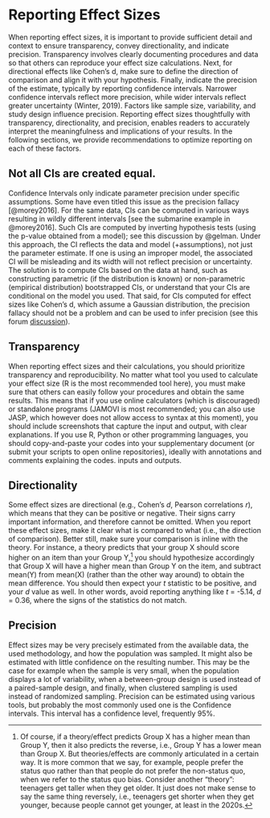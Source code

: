 # Reporting Effect Sizes

When reporting effect sizes, it is important to provide sufficient detail and context to ensure transparency, convey directionality, and indicate precision. Transparency involves clearly documenting procedures and data so that others can reproduce your effect size calculations. Next, for directional effects like Cohen's d, make sure to define the direction of comparison and align it with your hypothesis. Finally, indicate the precision of the estimate, typically by reporting confidence intervals. Narrower confidence intervals reflect more precision, while wider intervals reflect greater uncertainty (Winter, 2019). Factors like sample size, variability, and study design influence precision. Reporting effect sizes thoughtfully with transparency, directionality, and precision, enables readers to accurately interpret the meaningfulness and implications of your results. In the following sections, we provide recommendations to optimize reporting on each of these factors.

::: callout-note
## Not all CIs are created equal.

Confidence Intervals only indicate parameter precision under specific assumptions. Some have even titled this issue as the precision fallacy [@morey2016]. For the same data, CIs can be computed in various ways resulting in wildly different intervals [see the submarine example in @morey2016]. Such CIs are computed by inverting hypothesis tests (using the p-value obtained from a model); see this discussion by @gelman. Under this approach, the CI reflects the data and model (+assumptions), not just the parameter estimate. If one is using an improper model, the associated CI will be misleading and its width will not reflect precision or uncertainty. The solution is to compute CIs based on the data at hand, such as constructing parametric (if the distribution is known) or non-parametric (empirical distribution) bootstrapped CIs, or understand that your CIs are conditional on the model you used. That said, for CIs computed for effect sizes like Cohen's d, which assume a Gaussian distribution, the precision fallacy should not be a problem and can be used to infer precision (see this forum [discussion](https://stats.stackexchange.com/questions/204530/what-do-confidence-intervals-say-about-precision-if-anything)).
:::

## Transparency

When reporting effect sizes and their calculations, you should prioritize transparency and reproducibility. No matter what tool you used to calculate your effect size (R is the most recommended tool here), you must make sure that others can easily follow your procedures and obtain the same results. This means that if you use online calculators (which is discouraged) or standalone programs (JAMOVI is most recommended; you can also use JASP, which however does not allow access to syntax at this moment), you should include screenshots that capture the input and output, with clear explanations. If you use R, Python or other programming languages, you should copy-and-paste your codes into your supplementary document (or submit your scripts to open online repositories), ideally with annotations and comments explaining the codes. inputs and outputs.

## Directionality

Some effect sizes are directional (e.g., Cohen's $d$, Pearson correlations $r$), which means that they can be positive or negative. Their signs carry important information, and therefore cannot be omitted. When you report these effect sizes, make it clear what is compared to what (i.e., the direction of comparison). Better still, make sure your comparison is inline with the theory. For instance, a theory predicts that your group X should score higher on an item than your Group Y,[^reporting-effect-sizes-1] you should hypothesize accordingly that Group X will have a higher mean than Group Y on the item, and subtract mean(Y) from mean(X) (rather than the other way around) to obtain the mean difference. You should then expect your $t$ statistic to be positive, and your $d$ value as well. In other words, avoid reporting anything like $t$ = -5.14, $d$ = 0.36, where the signs of the statistics do not match.

[^reporting-effect-sizes-1]: Of course, if a theory/effect predicts Group X has a higher mean than Group Y, then it also predicts the reverse, i.e., Group Y has a lower mean than Group X. But theories/effects are commonly articulated in a certain way. It is more common that we say, for example, people prefer the status quo rather than that people do not prefer the non-status quo, when we refer to the status quo bias. Consider another "theory": teenagers get taller when they get older. It just does not make sense to say the same thing reversely, i.e., teenagers get shorter when they get younger, because people cannot get younger, at least in the 2020s.

## Precision

Effect sizes may be very precisely estimated from the available data, the used methodology, and how the population was sampled. It might also be estimated with little confidence on the resulting number. This may be the case for example when the sample is very small, when the population displays a lot of variability, when a between-group design is used instead of a paired-sample design, and finally, when clustered sampling is used instead of randomized sampling. Precision can be estimated using various tools, but probably the most commonly used one is the Confidence intervals. This interval has a confidence level, frequently 95%.
